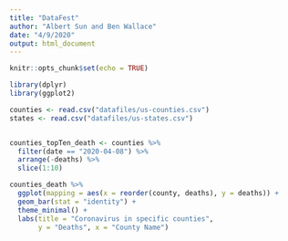 ```yaml
---
title: "DataFest"
author: "Albert Sun and Ben Wallace"
date: "4/9/2020"
output: html_document
---
```


```r
knitr::opts_chunk$set(echo = TRUE)
```

```r
library(dplyr)
library(ggplot2)
```

```r
counties <- read.csv("datafiles/us-counties.csv")
states <- read.csv("datafiles/us-states.csv")
```

```r

```

```r
counties_topTen_death <- counties %>%
  filter(date == "2020-04-08") %>%
  arrange(-deaths) %>%
  slice(1:10)

counties_death %>%
  ggplot(mapping = aes(x = reorder(county, deaths), y = deaths)) +
  geom_bar(stat = "identity") + 
  theme_minimal() + 
  labs(title = "Coronavirus in specific counties", 
       y = "Deaths", x = "County Name")

```

